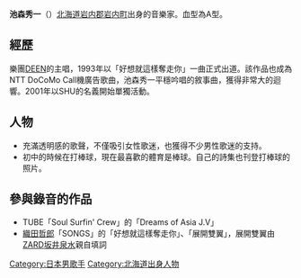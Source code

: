 {{japanese|japanese=池森 秀一|kana=いけもり しゅういち|romaji=Ikemori Shuichi}}
'''池森秀一'''（{{bd|1969年|12月20日}}）[[北海道|北海道]][[岩内郡|岩内郡]][[岩内町|岩内町]]出身的音樂家。血型為A型。

==經歷==
樂團[[DEEN|DEEN]]的主唱，1993年以「好想就這樣奪走你」一曲正式出道。該作品也成為NTT DoCoMo Call機廣告歌曲，池森秀一平穩吟唱的敘事曲，獲得非常大的迴響。2001年以SHU的名義開始單獨活動。
==人物==
*充滿透明感的歌聲，不僅吸引女性歌迷，也獲得不少男性歌迷的支持。
*初中的時候在打棒球，現在最喜歡的體育是棒球。自己的詩集也刊登打棒球的照片。

==參與錄音的作品==
*TUBE「Soul Surfin' Crew」的「Dreams of Asia J.V」
*[[織田哲郎|織田哲郎]]「SONGS」的「好想就這樣奪走你」、「展開雙翼」，展開雙翼由[[ZARD|ZARD]][[坂井泉水|坂井泉水]]親自填詞

{{DEFAULTSORT:Ikemori Shuuichi}}

[[Category:日本男歌手|Category:日本男歌手]]
[[Category:北海道出身人物|Category:北海道出身人物]]
